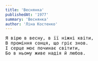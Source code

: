 ---
title: 'Веснянка'
publishedAt: '1977'
summary: 'Веснянка'
author: 'Ліна Костенко'
---


<pre>
Я вірю в весну, в її ніжні квіти,
В проміння сонця, що гріє знов.
І серце моє починає світити,
Бо в ньому живе надія й любов.
</pre>